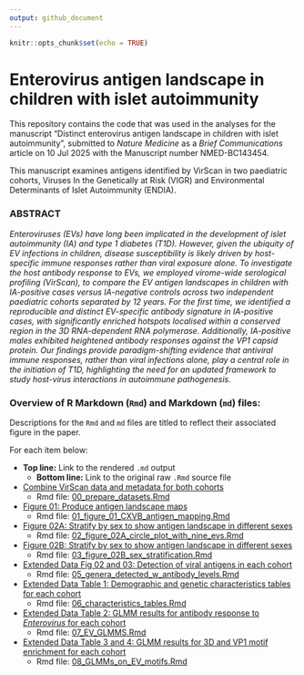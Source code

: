 ```yaml
---
output: github_document
---
```


```r
knitr::opts_chunk$set(echo = TRUE)
```

# Enterovirus antigen landscape in children with islet autoimmunity

This repository contains the code that was used in the analyses for the manuscript "Distinct enterovirus antigen landscape in children with islet autoimmunity", submitted to *Nature Medicine* as a *Brief Communications* article on 10 Jul 2025 with the Manuscript number NMED-BC143454. 

This manuscript examines antigens identified by VirScan in two paediatric cohorts, Viruses In the Genetically at Risk (VIGR) and Environmental Determinants of Islet Autoimmunity (ENDIA).

### ABSTRACT

<i>
Enteroviruses (EVs) have long been implicated in the development of islet autoimmunity (IA) and type 1 diabetes (T1D). However, given the ubiquity of EV infections in children, disease susceptibility is likely driven by host-specific immune responses rather than viral exposure alone. To investigate the host antibody response to EVs, we employed virome-wide serological profiling (VirScan), to compare the EV antigen landscapes in children with IA-positive cases versus IA-negative controls across two independent paediatric cohorts separated by 12 years. For the first time, we identified a reproducible and distinct EV-specific antibody signature in IA-positive cases, with significantly enriched hotspots localised within a conserved region in the 3D  RNA-dependent RNA polymerase. Additionally, IA-positive males exhibited heightened antibody responses against the VP1 capsid protein. Our findings provide paradigm-shifting evidence that antiviral immune responses, rather than viral infections alone, play a central role in the initiation of T1D, highlighting the need for an updated framework to study host-virus interactions in autoimmune pathogenesis. </i>

### Overview of R Markdown (`Rmd`) and Markdown (`md`) files:

Descriptions for the `Rmd` and `md` files are titled to reflect their associated figure in the paper. 

For each item below:

- **Top line:** Link to the rendered `.md` output
    + **Bottom line:** Link to the original raw `.Rmd` source file
    
-   [Combine VirScan data and metadata for both cohorts](00_prepare_datasets.md)
    + Rmd file: [00_prepare_datasets.Rmd](00_prepare_datasets.Rmd)

-   [Figure 01: Produce antigen landscape maps](01_figure_01_CXVB_antigen_mapping.md)
    + Rmd file: [01_figure_01_CXVB_antigen_mapping.Rmd](01_figure_01_CXVB_antigen_mapping.Rmd)

-   [Figure 02A: Stratify by sex to show antigen landscape in different sexes](02_figure_02A_circle_plot_with_nine_evs.md)
    + Rmd file: [02_figure_02A_circle_plot_with_nine_evs.Rmd](02_figure_02A_circle_plot_with_nine_evs.Rmd)
    
-   [Figure 02B: Stratify by sex to show antigen landscape in different sexes](03_figure_02B_sex_stratification.md)
    + Rmd file: [03_figure_02B_sex_stratification.Rmd](03_figure_02B_sex_stratification.Rmd)
    
-   [Extended Data Fig 02 and 03: Detection of viral antigens in each cohort ](05_genera_detected_w_antibody_levels.md)
    + Rmd file: [05_genera_detected_w_antibody_levels.Rmd](05_genera_detected_w_antibody_levels.Rmd)
    
-   [Extended Data Table 1: Demographic and genetic characteristics tables for each cohort ](06_characteristics_tables.md)
    + Rmd file: [06_characteristics_tables.Rmd](06_characteristics_tables.Rmd)
    
-   [Extended Data Table 2: GLMM results for antibody response to *Enterovirus* for each cohort ](07_EV_GLMMS.md)
    + Rmd file: [07_EV_GLMMS.Rmd](07_EV_GLMMS.Rmd)
    
-   [Extended Data Table 3 and 4: GLMM results for 3D and VP1 motif enrichment for each cohort ](08_GLMMs_on_EV_motifs.md)
    + Rmd file: [08_GLMMs_on_EV_motifs.Rmd](08_GLMMs_on_EV_motifs.Rmd)
    
    